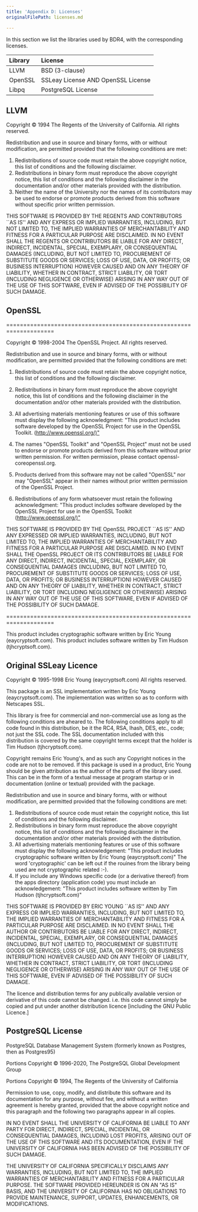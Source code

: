 ```yaml
---
title: 'Appendix D: Licenses'
originalFilePath: licenses.md

---
```


In this section we list the libraries used by BDR4, with the
corresponding licenses.

| Library | License                            |
| :------ | :--------------------------------- |
| LLVM    | BSD (3-clause)                     |
| OpenSSL | SSLeay License AND OpenSSL License |
| Libpq   | PostgreSQL License                 |

## LLVM

Copyright © 1994 The Regents of the University of California.  All
rights reserved.

Redistribution and use in source and binary forms, with or without
modification, are permitted provided that the following conditions
are met:

1.  Redistributions of source code must retain the above copyright
    notice, this list of conditions and the following disclaimer.
2.  Redistributions in binary form must reproduce the above copyright
    notice, this list of conditions and the following disclaimer in
    the documentation and/or other materials provided with the
    distribution.
3.  Neither the name of the University nor the names of its
    contributors may be used to endorse or promote products derived
    from this software without specific prior written permission.

THIS SOFTWARE IS PROVIDED BY THE REGENTS AND CONTRIBUTORS \`\`AS IS''
AND ANY EXPRESS OR IMPLIED WARRANTIES, INCLUDING, BUT NOT LIMITED TO,
THE IMPLIED WARRANTIES OF MERCHANTABILITY AND FITNESS FOR A PARTICULAR
PURPOSE ARE DISCLAIMED.  IN NO EVENT SHALL THE REGENTS OR CONTRIBUTORS
BE LIABLE FOR ANY DIRECT, INDIRECT, INCIDENTAL, SPECIAL, EXEMPLARY, OR
CONSEQUENTIAL DAMAGES (INCLUDING, BUT NOT LIMITED TO, PROCUREMENT OF
SUBSTITUTE GOODS OR SERVICES; LOSS OF USE, DATA, OR PROFITS; OR
BUSINESS INTERRUPTION) HOWEVER CAUSED AND ON ANY THEORY OF LIABILITY,
WHETHER IN CONTRACT, STRICT LIABILITY, OR TORT (INCLUDING NEGLIGENCE
OR OTHERWISE) ARISING IN ANY WAY OUT OF THE USE OF THIS SOFTWARE, EVEN
IF ADVISED OF THE POSSIBILITY OF SUCH DAMAGE.

## OpenSSL

====================================================================

Copyright © 1998-2004 The OpenSSL Project.  All rights reserved.

Redistribution and use in source and binary forms, with or without
modification, are permitted provided that the following conditions
are met:

1.  Redistributions of source code must retain the above copyright
    notice, this list of conditions and the following disclaimer.

2.  Redistributions in binary form must reproduce the above copyright
    notice, this list of conditions and the following disclaimer in
    the documentation and/or other materials provided with the
    distribution.

3.  All advertising materials mentioning features or use of this
    software must display the following acknowledgment:
    "This product includes software developed by the OpenSSL Project
    for use in the OpenSSL Toolkit. (<http://www.openssl.org/)">

4.  The names "OpenSSL Toolkit" and "OpenSSL Project" must not be used to
    endorse or promote products derived from this software without
    prior written permission. For written permission, please contact
    openssl-coreopenssl.org.

5.  Products derived from this software may not be called "OpenSSL"
    nor may "OpenSSL" appear in their names without prior written
    permission of the OpenSSL Project.

6.  Redistributions of any form whatsoever must retain the following
    acknowledgment:
    "This product includes software developed by the OpenSSL Project
    for use in the OpenSSL Toolkit (<http://www.openssl.org/)">

THIS SOFTWARE IS PROVIDED BY THE OpenSSL PROJECT \`\`AS IS'' AND ANY
EXPRESSED OR IMPLIED WARRANTIES, INCLUDING, BUT NOT LIMITED TO, THE
IMPLIED WARRANTIES OF MERCHANTABILITY AND FITNESS FOR A PARTICULAR
PURPOSE ARE DISCLAIMED.  IN NO EVENT SHALL THE OpenSSL PROJECT OR
ITS CONTRIBUTORS BE LIABLE FOR ANY DIRECT, INDIRECT, INCIDENTAL,
SPECIAL, EXEMPLARY, OR CONSEQUENTIAL DAMAGES (INCLUDING, BUT
NOT LIMITED TO, PROCUREMENT OF SUBSTITUTE GOODS OR SERVICES;
LOSS OF USE, DATA, OR PROFITS; OR BUSINESS INTERRUPTION)
HOWEVER CAUSED AND ON ANY THEORY OF LIABILITY, WHETHER IN CONTRACT,
STRICT LIABILITY, OR TORT (INCLUDING NEGLIGENCE OR OTHERWISE)
ARISING IN ANY WAY OUT OF THE USE OF THIS SOFTWARE, EVEN IF ADVISED
OF THE POSSIBILITY OF SUCH DAMAGE.

====================================================================

This product includes cryptographic software written by Eric Young
(eaycryptsoft.com).  This product includes software written by Tim
Hudson (tjhcryptsoft.com).

## Original SSLeay Licence

Copyright © 1995-1998 Eric Young (eaycryptsoft.com)
All rights reserved.

This package is an SSL implementation written
by Eric Young (eaycryptsoft.com).
The implementation was written so as to conform with Netscapes SSL.

This library is free for commercial and non-commercial use as long as
the following conditions are aheared to.  The following conditions
apply to all code found in this distribution, be it the RC4, RSA,
lhash, DES, etc., code; not just the SSL code.  The SSL documentation
included with this distribution is covered by the same copyright terms
except that the holder is Tim Hudson (tjhcryptsoft.com).

Copyright remains Eric Young's, and as such any Copyright notices in
the code are not to be removed.
If this package is used in a product, Eric Young should be given attribution
as the author of the parts of the library used.
This can be in the form of a textual message at program startup or
in documentation (online or textual) provided with the package.

Redistribution and use in source and binary forms, with or without
modification, are permitted provided that the following conditions
are met:

1.  Redistributions of source code must retain the copyright
    notice, this list of conditions and the following disclaimer.
2.  Redistributions in binary form must reproduce the above copyright
    notice, this list of conditions and the following disclaimer in the
    documentation and/or other materials provided with the distribution.
3.  All advertising materials mentioning features or use of this software
    must display the following acknowledgement:
    "This product includes cryptographic software written by
     Eric Young (eaycryptsoft.com)"
    The word 'cryptographic' can be left out if the rouines from the library
    being used are not cryptographic related :-).
4.  If you include any Windows specific code (or a derivative thereof) from
    the apps directory (application code) you must include an acknowledgement:
    "This product includes software written by Tim Hudson (tjhcryptsoft.com)"

THIS SOFTWARE IS PROVIDED BY ERIC YOUNG \`\`AS IS'' AND
ANY EXPRESS OR IMPLIED WARRANTIES, INCLUDING, BUT NOT LIMITED TO, THE
IMPLIED WARRANTIES OF MERCHANTABILITY AND FITNESS FOR A PARTICULAR PURPOSE
ARE DISCLAIMED.  IN NO EVENT SHALL THE AUTHOR OR CONTRIBUTORS BE LIABLE
FOR ANY DIRECT, INDIRECT, INCIDENTAL, SPECIAL, EXEMPLARY, OR CONSEQUENTIAL
DAMAGES (INCLUDING, BUT NOT LIMITED TO, PROCUREMENT OF SUBSTITUTE GOODS
OR SERVICES; LOSS OF USE, DATA, OR PROFITS; OR BUSINESS INTERRUPTION)
HOWEVER CAUSED AND ON ANY THEORY OF LIABILITY, WHETHER IN CONTRACT, STRICT
LIABILITY, OR TORT (INCLUDING NEGLIGENCE OR OTHERWISE) ARISING IN ANY WAY
OUT OF THE USE OF THIS SOFTWARE, EVEN IF ADVISED OF THE POSSIBILITY OF
SUCH DAMAGE.

The licence and distribution terms for any publically available version or
derivative of this code cannot be changed.  i.e. this code cannot simply be
copied and put under another distribution licence
[including the GNU Public Licence.]

## PostgreSQL License

PostgreSQL Database Management System
(formerly known as Postgres, then as Postgres95)

Portions Copyright © 1996-2020, The PostgreSQL Global Development Group

Portions Copyright © 1994, The Regents of the University of California

Permission to use, copy, modify, and distribute this software and its
documentation for any purpose, without fee, and without a written agreement
is hereby granted, provided that the above copyright notice and this paragraph
and the following two paragraphs appear in all copies.

IN NO EVENT SHALL THE UNIVERSITY OF CALIFORNIA BE LIABLE TO ANY PARTY FOR
DIRECT, INDIRECT, SPECIAL, INCIDENTAL, OR CONSEQUENTIAL DAMAGES, INCLUDING
LOST PROFITS, ARISING OUT OF THE USE OF THIS SOFTWARE AND ITS DOCUMENTATION,
EVEN IF THE UNIVERSITY OF CALIFORNIA HAS BEEN ADVISED OF THE POSSIBILITY OF
SUCH DAMAGE.

THE UNIVERSITY OF CALIFORNIA SPECIFICALLY DISCLAIMS ANY WARRANTIES, INCLUDING,
BUT NOT LIMITED TO, THE IMPLIED WARRANTIES OF MERCHANTABILITY AND FITNESS FOR
A PARTICULAR PURPOSE. THE SOFTWARE PROVIDED HEREUNDER IS ON AN "AS IS" BASIS,
AND THE UNIVERSITY OF CALIFORNIA HAS NO OBLIGATIONS TO PROVIDE MAINTENANCE,
SUPPORT, UPDATES, ENHANCEMENTS, OR MODIFICATIONS.
